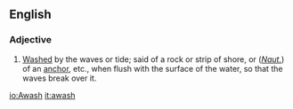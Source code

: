==English==
===Adjective===
#[[Wash]]ed by the waves or tide; said of a rock or strip of shore, or (''[[nautical|Naut.]]'') of an [[anchor]], etc., when flush with the surface of the water, so that the waves break over it.

[[io:Awash]]
[[it:awash]]